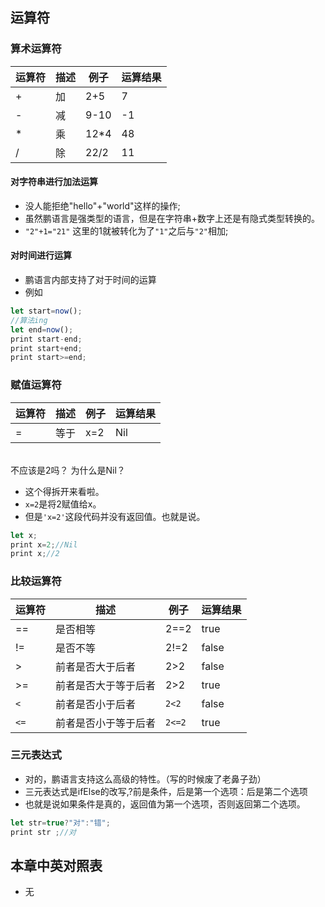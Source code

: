 ## 运算符
### 算术运算符
| 运算符      | 描述     |    例子   |  运算结果|
| ----------- | ----------- |------|---------|
| + | 加    |2+5|7|
|- | 减|9-10|-1|
|* | 乘 |12*4|48|
|/ | 除|22/2|11|
#### 对字符串进行加法运算
+ 没人能拒绝"hello"+"world"这样的操作;
+ 虽然鹏语言是强类型的语言，但是在字符串+数字上还是有隐式类型转换的。
+ `"2"+1="21"` 这里的1就被转化为了`"1"`之后与`"2"`相加;
#### 对时间进行运算
+ 鹏语言内部支持了对于时间的运算
+ 例如
```ts
let start=now();
//算法ing
let end=now();
print start-end;
print start+end;
print start>=end;
```
### 赋值运算符
| 运算符      | 描述     |    例子   |  运算结果|
| ----------- | ----------- |------|---------|
| = | 等于    |x=2|Nil|
<br/>
<div class="chat chat-start">
  <div class="chat-bubble">
不应该是2吗？ 为什么是Nil？
  </div>
  </div>

+ 这个得拆开来看啦。
+ `x=2`是将2赋值给x。
+ 但是`'x=2'`这段代码并没有返回值。也就是说。

```ts
let x;
print x=2;//Nil
print x;//2
```
### 比较运算符
| 运算符      | 描述     |    例子   |  运算结果|
| ----------- | ----------- |------|---------|
| ==| 是否相等    |2==2|true|
| !=| 是否不等    |2!=2|false|
| >| 前者是否大于后者    |2>2|false|
| >=| 前者是否大于等于后者    |2>2|true|
| `<`| 前者是否小于后者    |`2<2`|false|
| `<=`| 前者是否小于等于后者    |`2<=2`|true|
### 三元表达式
+ 对的，鹏语言支持这么高级的特性。（写的时候废了老鼻子劲）
+ 三元表达式是ifElse的改写,?前是条件，后是第一个选项：后是第二个选项
+ 也就是说如果条件是真的，返回值为第一个选项，否则返回第二个选项。
```ts
let str=true?"对":"错";
print str ;//对
```
## 本章中英对照表
+ 无
